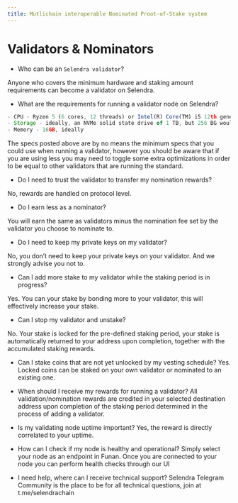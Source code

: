 ```yaml
---
title: Mutlichain interoperable Nominated Proot-of-Stake system
---
```



# Validators & Nominators

- Who can be an `Selendra validator`?

Anyone who covers the minimum hardware and staking amount requirements can become a validator on Selendra.

- What are the requirements for running a validator node on Selendra?
```js 
- CPU - Ryzen 5 (6 cores, 12 threads) or Intel(R) Core(TM) i5 12th generation.  
- Storage - ideally, an NVMe solid state drive of 1 TB, but 256 BG would do too.
- Memory - 16GB, ideally 
```
The specs posted above are by no means the minimum specs that you could use when running a validator, however you should be aware that if you are using less you may need to toggle some extra optimizations in order to be equal to other validators that are running the standard.

- Do I need to trust the validator to transfer my nomination rewards?

No, rewards are handled on protocol level.

- Do I earn less as a nominator?

You will earn the same as validators minus the nomination fee set by the validator you choose to nominate to.

- Do I need to keep my private keys on my validator?

No, you don’t need to keep your private keys on your validator. And we strongly advise you not to.

- Can I add more stake to my validator while the staking period is in progress?

Yes. You can your stake by bonding more to your validator, this will effectively increase your stake.

- Can I stop my validator and unstake?

No. Your stake is locked for the pre-defined staking period, your stake is automatically returned to your address upon completion, together with the accumulated staking rewards.

- Can I stake coins that are not yet unlocked by my vesting schedule?
Yes. Locked coins can be staked on your own validator or nominated to an existing one.

- When should I receive my rewards for running a validator?
All validation/nomination rewards are credited in your selected destination address upon completion of the staking period determined in the process of adding a validator.

- Is my validating node uptime important?
Yes, the reward is directly correlated to your uptime.

- How can I check if my node is healthy and operational?
Simply select your node as an endpoint in Funan. Once you are connected to your node you can perform health checks through our UI

- I need help, where can I receive technical support?
Selendra Telegram Community is the place to be for all technical questions, join at t.me/selendrachain